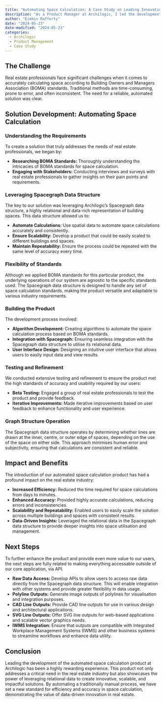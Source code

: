 ```yaml
---
title: "Automating Space Calculation: A Case Study on Leading Innovation in Real Estate with Archilogic"
description: "As a Product Manager at Archilogic, I led the development of a groundbreaking product that automates space calculations based on BOMA standards. This product leverages the power of our Spacegraph data structure, making it scalable, repeatable, and uniquely effective due to the relational nature of the underlying data."
author: "Eimhin Rafferty"
date: "2024-05-23"
date-modified: "2024-05-23"
categories:
  - Archilogic
  - Product Management
  - Case Study
---
```

## The Challenge

Real estate professionals face significant challenges when it comes to accurately calculating space according to Building Owners and Managers Association (BOMA) standards. Traditional methods are time-consuming, prone to error, and often inconsistent. The need for a reliable, automated solution was clear.

## Solution Development: Automating Space Calculation

### Understanding the Requirements

To create a solution that truly addresses the needs of real estate professionals, we began by:

- **Researching BOMA Standards:** Thoroughly understanding the intricacies of BOMA standards for space calculation.
- **Engaging with Stakeholders:** Conducting interviews and surveys with real estate professionals to gather insights on their pain points and requirements.

### Leveraging Spacegraph Data Structure

The key to our solution was leveraging Archilogic’s Spacegraph data structure, a highly relational and data-rich representation of building spaces. This data structure allowed us to:

- **Automate Calculations:** Use spatial data to automate space calculations accurately and consistently.
- **Ensure Scalability:** Develop a product that could be easily scaled to different buildings and spaces.
- **Maintain Repeatability:** Ensure the process could be repeated with the same level of accuracy every time.

### Flexibility of Standards

Although we applied BOMA standards for this particular product, the underlying operations of our system are agnostic to the specific standards used. The Spacegraph data structure is designed to handle any set of space calculation standards, making the product versatile and adaptable to various industry requirements.

### Building the Product

The development process involved:

- **Algorithm Development:** Creating algorithms to automate the space calculation process based on BOMA standards.
- **Integration with Spacegraph:** Ensuring seamless integration with the Spacegraph data structure to utilise its relational data.
- **User Interface Design:** Designing an intuitive user interface that allows users to easily input data and view results.

### Testing and Refinement

We conducted extensive testing and refinement to ensure the product met the high standards of accuracy and usability required by our users:

- **Beta Testing:** Engaged a group of real estate professionals to test the product and provide feedback.
- **Iterative Improvements:** Made iterative improvements based on user feedback to enhance functionality and user experience.

### Graph Structure Operation

The Spacegraph data structure operates by determining whether lines are drawn at the inner, centre, or outer edge of spaces, depending on the use of the space on either side. This approach minimises human error and subjectivity, ensuring that calculations are consistent and reliable.

## Impact and Benefits

The introduction of our automated space calculation product has had a profound impact on the real estate industry:

- **Increased Efficiency:** Reduced the time required for space calculations from days to minutes.
- **Enhanced Accuracy:** Provided highly accurate calculations, reducing errors and inconsistencies.
- **Scalability and Repeatability:** Enabled users to easily scale the solution across multiple buildings and spaces with consistent results.
- **Data-Driven Insights:** Leveraged the relational data in the Spacegraph data structure to provide deeper insights into space utilisation and management.

## Next Steps

To further enhance the product and provide even more value to our users, the next steps are fully related to making everything accessable outside of our core application, via API. 

- **Raw Data Access:** Develop APIs to allow users to access raw data directly from the Spacegraph data structure. This will enable integration with other systems and provide greater flexibility in data usage.
- **Polyline Outputs:** Generate image outputs of polylines for visualisation and integration purposes.
- **CAD Line Outputs:** Provide CAD line outputs for use in various design and architectural applications.
- **SVG Line Outputs:** Offer SVG line outputs for web-based applications and scalable vector graphics needs.
- **IWMS Integration:** Ensure that outputs are compatible with Integrated Workplace Management Systems (IWMS) and other business systems to streamline workflows and enhance data utility.

## Conclusion

Leading the development of the automated space calculation product at Archilogic has been a highly rewarding experience. This product not only addresses a critical need in the real estate industry but also showcases the power of leveraging relational data to create innovative, scalable, and impactful solutions. By automating a traditionally manual process, we have set a new standard for efficiency and accuracy in space calculation, demonstrating the value of data-driven innovation in real estate.